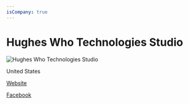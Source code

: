 ```yaml
---
isCompany: true
---
```


# Hughes Who Technologies Studio

![Hughes Who Technologies Studio](https://images.squarespace-cdn.com/content/v1/5bf15a56710699f8bb4f540d/1585713913074-D8B36R45D7EZOD6EH8ZK/ke17ZwdGBToddI8pDm48kEuN09Rz74CiVa-FYzxOPb4UqsxRUqqbr1mOJYKfIPR7LoDQ9mXPOjoJoqy81S2I8N_N4V1vUb5AoIIIbLZhVYy7Mythp_T-mtop-vrsUOmeInPi9iDjx9w8K4ZfjXt2dqwu-1vLjA3bTh5AtonMiXpuJHkwZu-XQxisyfez2X9kCjLISwBs8eEdxAxTptZAUg/PetChinkoTitle.png?format=500w)

<Location>

United States

</Location>

<Website>

[Website](https://www.hugheswhotechstudio.org/)

[Facebook](https://www.facebook.com/HughesWhoTechStudio)

</Website>
